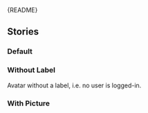 
<Meta of={AvatarStories} />

<Markdown>{README}</Markdown>

## Stories

### Default

<Primary />

<Controls />

### Without Label

Avatar without a label, i.e. no user is logged-in.

<Canvas of={AvatarStories.WithoutLabel} />

### With Picture

<Canvas of={AvatarStories.WithImageURL} />
